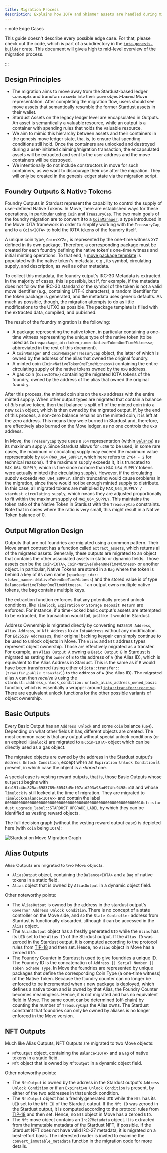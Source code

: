 ```yaml
---
title: Migration Process
description: Explains how IOTA and Shimmer assets are handled during migration
---
```


:::note Edge Cases

This guide doesn't describe every possible edge case. For that, please check out the code, which
is part of a subdirectory in the
[`iota-genesis-builder`](https://github.com/iotaledger/iota/tree/develop/crates/iota-genesis-builder/src/stardust)
crate. This document will give a high to mid-level overview of the migration process.

:::

## Design Principles

- The migration aims to move away from the Stardust-based ledger concepts and transform assets into their pure
object-based Move representation. After completing the migration flow, users should see move assets that semantically
resemble the former Stardust assets in their wallet.
- Stardust Assets on the legacy ledger level are encapsulated in Outputs. An asset is semantically a valuable resource,
while an output is a container with spending rules that holds the valuable resource.
- We aim to mimic this hierarchy between assets and their containers in the genesis move ledger state, that is, to
ensure that spending conditions still hold. Once the containers are unlocked and destroyed during a user-initiated
claiming/migration transaction, the encapsulated assets will be extracted and sent to the user address and the move
containers will be destroyed.
- We intentionally do not include constructors in move for such containers, as we want to discourage their use after the
migration. They will only be created in the genesis ledger state via the migration script.

## Foundry Outputs & Native Tokens

Foundry Outputs in Stardust represent the capability to control the supply of user-defined Native Tokens. In Move, there
are established ways for these operations, in particular using
[`Coin`](../../references/framework/iota-framework/coin.mdx#resource-coin) and
[`TreasuryCap`](../../references/framework/iota-framework/coin.mdx#resource-treasurycap). The two main goals of the
foundry migration are to convert it to a [`CoinManager`](../../references/framework/iota-framework/coin_manager.mdx),
a type introduced in the Move IOTA framework in order to simplify working with the `TreasuryCap`, and to a `Coin<IOTA>`
to hold the IOTA tokens of the foundry itself.

A unique coin type, `Coin<XYZ>,` is represented by the one-time witness `XYZ` defined in its own package. Therefore, a
corresponding package must be created for each foundry defining the native token's one-time witness and initial minting
operations. To that end, a
[move package template](https://github.com/iotaledger/iota/tree/develop/crates/iota-genesis-builder/src/stardust/native_token/package_template/sources/native_token_template.move)
is populated with the native token's metadata, e.g., its symbol, circulating supply, and description, as well as other
metadata.

To collect this metadata, the foundry output's IRC-30 Metadata is extracted. In the majority of cases, this is possible,
but if, for example, if the metadata does not follow the IRC-30 standard or the symbol of the token is not a valid move
identifier (e.g., containing UTF-8 characters), a random identifier for the token package is generated, and the metadata
uses generic defaults. As much as possible, though, the migration attempts to do as little modifications to the UTXO as
possible. The package template is filled with the extracted data, compiled, and published.

The result of the foundry migration is the following:

- A package representing the native token, in particular containing a one-time witness representing the unique type of
the native token (to be used as `Coin<package_id::token_name::NativeTokenOneTimeWitness>`; abbreviated in the rest of
this document).
- A `CoinManager` and `CoinManagerTreasuryCap` object, the latter of which is owned by the address of the alias that
owned the original foundry.
- A minted coin (`Coin<NativeTokenOneTimeWitness>`) containing the entire circulating supply of the native tokens owned
by the `0x0` address.
- A gas coin (`Coin<IOTA>`) containing the migrated IOTA tokens of the foundry, owned by the address of the alias that
owned the original foundry.

After this process, the minted coin sits on the `0x0` address with the entire minted supply. When other output types are
migrated that contain a balance of _this_ native token, then that balance is split off of the minted coin into a new
`Coin` object, which is then owned by the migrated output. If, by the end of this process, a non-zero balance remains on
the minted coin, it is left at the zero address. This means they were burned in Stardust and, therefore, are effectively
also burned on the Move ledger, as no one controls the `0x0` address.

In Move, the `TreasuryCap` type uses a `u64` representation (within
[`Balance`](../../references/framework/iota-framework/balance.mdx#struct-balance)) as its maximum supply. Since
Stardust allows for `u256` to be used, in some rare cases, the maximum or circulating supply may exceed the maximum
value representable by `u64` (`MAX_U64_SUPPLY`, which here refers to `2^64 - 2` for technical reasons). If the maximum
supply exceeds it, it is truncated to `MAX_U64_SUPPLY`, which is fine since no more than `MAX_U64_SUPPLY` tokens were
actually minted (the circulating supply). However, if the circulating supply exceeds `MAX_U64_SUPPLY`, simply truncating
would cause problems in the migration, since there would not be enough minted supply to distribute. In this case, all
migrated tokens are multiplied by `MAX_U64_SUPPLY / stardust_circulating_supply`, which means they are adjusted
proportionally to fit within the maximum supply of `MAX_U64_SUPPLY`. This maintains the token ratio of the Native Token
in Stardust with the `TreasuryCap` constraints. Note that in cases where the ratio is very small, this might result in a
Native Token balance of 0.

## Output Migration Design

Outputs that are not foundries are migrated using a common pattern. Their Move smart contract has a function called
`extract_assets`, which returns all of the migrated assets. Generally, these outputs are migrated to an object that
contains the other associated assets in static or dynamic fields. Those assets can be the `Coin<IOTA>`,
`Coin<NativeTokenOneTimeWitness>` or another object. In particular, Native Tokens are stored in a `Bag` where the token
is behind a key of its own name (`<package_id>::<token_name>::NativeTokenOneTimeWitness`) and the stored value is of
type `Balance<NativeTokenOneTimeWitness>`. If an output owns multiple native tokens, the bag contains multiple keys.

The extraction function enforces that any potentially present unlock conditions, like `Timelock`, `Expiration` or
`Storage Deposit Return` are enforced. For instance, if a time-locked basic output's assets are attempted to be
extracted, the transaction would fail, just like it would in Stardust.

Address Ownership is migrated directly by converting `Ed25519 Address`, `Alias Address`, or `Nft Address` to an
`IotaAddress` without any modification. For `Ed25519 Address`es, their original backing keypair can simply continue to
be used to unlock objects in Move. The `Alias` and `Nft` address types represent object ownership. Those are effectively
migrated as a transfer. For example, an `Alias Output A` owning a `Basic Output B` in Stardust is migrated as setting
the `owner` of `B` to the address of `A` (the Alias ID), which is equivalent to the Alias Address in Stardust. This is
the same as if `B` would have been transferred (using either of `iota::transfer::{transfer,public_transfer}`) to the
address of `A` (the Alias ID). The migrated alias `A` can then _receive_ `B` using the
`stardust::address_unlock_condition::unlock_alias_address_owned_basic` function, which is essentially a wrapper around
[`iota::transfer::receive`](../../references/framework/iota-framework/transfer.mdx#function-receive). There are
equivalent unlock functions for the other possible variants of object ownership.

## Basic Outputs

Every Basic Output has an `Address Unlock` and some `coin` balance (`u64`). Depending on what other fields it has,
different objects are created. The most common case is that any output without special unlock conditions (or an expired
`Timelock`) are migrated to a `Coin<IOTA>` object which can be directly used as a gas object.

The migrated objects are owned by the address in the Stardust output's `Address Unlock Condition`, except when an
`Expiration Unlock Condition` is present, in which case the object is a _shared_ one.

A special case is vesting reward outputs, that is, those Basic Outputs whose `OutputId` begins with
`0xb191c4bc825ac6983789e50545d5ef07a1d293a98ad974fc9498cb18` and whose `Timelock` is still locked at the time of
migration. They are migrated to `Timelock<Balance<IOTA>>` and contain the label
`00000000000000000000000000000000000000000000000000000000000010cf::stardust_upgrade_label::STARDUST_UPGRADE_LABEL` by
which they can be identified as vesting reward objects.

The full decision graph (without the vesting reward output case) is depicted here (with `coin` being `IOTA`):

![Stardust on Move Migration Graph](/img/guides/developer/advanced/stardust-on-move/stardust-on-move-migration-graph.svg)

## Alias Outputs

Alias Outputs are migrated to two Move objects:

- `AliasOutput` object, containing the `Balance<IOTA>` and a `Bag` of native tokens in a static field.
- `Alias` object that is owned by `AliasOutput` in a dynamic object field.

Other noteworthy points:

- The `AliasOutput` is owned by the address in the stardust output's `Governor Address Unlock Condition`. There is no
concept of a state controller on the Move side, and so the `State Controller` address from Stardust is functionally
discarded, although it can be accessed in the `Alias` object.
- The `AliasOutput` object has a freshly generated `UID` while the `Alias` has its `UID` set to the `Alias ID` of the
Stardust output. If the `Alias ID` was zeroed in the Stardust output, it is computed according to the protocol rules
from [TIP-18](https://github.com/iotaledger/tips/blob/main/tips/TIP-0018/tip-0018.md) and then set. Hence, no `Alias` object in Move has a zeroed
`UID`.
- The Foundry Counter in Stardust is used to give foundries a unique ID. The Foundry ID is the concatenation of
`Address || Serial Number || Token Scheme Type`. In Move the foundries are represented by unique packages that define
the corresponding Coin Type (a one-time witness) of the Native Token. Because the foundry counter can no longer be
enforced to be incremented when a new package is deployed, which defines a native token and is owned by that Alias,
the Foundry Counter becomes meaningless. Hence, it is not migrated and has no equivalent field in Move. The same count
can be determined (off-chain) by counting the number of `TreasuryCap`s the Alias owns. The Stardust constraint that
foundries can only be owned by aliases is no longer enforced in the Move version.

## NFT Outputs

Much like Alias Outputs, NFT Outputs are migrated to two Move objects:

- `NftOutput` object, containing the `Balance<IOTA>` and a `Bag` of native tokens in a static field.
- `Nft` object that is owned by `NftOutput` in a dynamic object field.

Other noteworthy points:

- The `NftOutput` is owned by the address in the Stardust output's `Address Unlock Condition` or if an
`Expiration Unlock Condition` is present, by either of the two addresses in that unlock condition.
- The `NftOutput` object has a freshly generated `UID` while the `Nft` has its `UID` set to the `Nft ID` of the Stardust
output. If the `Nft ID` was zeroed in the Stardust output, it is computed according to the protocol rules from
[TIP-18](https://wiki.iota.org/tips/tips/TIP-0018/) and then set. Hence, no `Nft` object in Move has a zeroed `UID`.
- The `Nft` move object contains an `Irc27Metadata` object. It is extracted from the immutable metadata of the Stardust
NFT, if possible. If the Stardust NFT does not have valid IRC-27 metadata, it is migrated on a best-effort basis. The
interested reader is invited to examine the `convert_immutable_metadata` function in the migration code for more
details.
